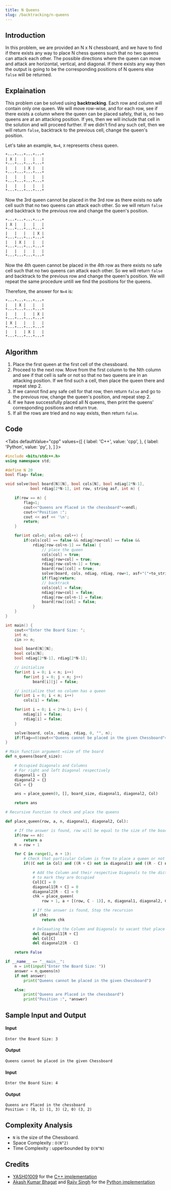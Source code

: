 ```yaml
---
title: N Queens
slug: /backtracking/n-queens
---
```


## Introduction

In this problem, we are provided an N x N chessboard, and we have to find if there exists any way to place N chess queens such that no two queens can attack each other. The possible directions where the queen can move and attack are horizontal, vertical, and diagonal. If there exists any way then the output is going to be the corresponding positions of N queens else `false` will be returned.

## Explaination

This problem can be solved using **backtracking**. Each row and column will contain only one queen. We will move row-wise, and for each row, see if there exists a column where the queen can be placed safely, that is, no two queens are at an attacking position. If yes, then we will include that cell in the solution and will proceed further. If we didn't find any such cell, then we will return `false`, backtrack to the previous cell, change the queen's position.

Let's take an example, `N=4`, `X` represents chess queen.

```
*---*---*---*---*
| X |   |   |   |
*---*---*---*---*
|   |   | X |   |
*---*---*---*---*
|   |   |   |   |
*---*---*---*---*
|   |   |   |   |
*---*---*---*---*
```

Now the 3rd queen cannot be placed in the 3rd row as there exists no safe cell such that no two queens can attack each other. So we will return `false` and backtrack to the previous row and change the queen's position.

```
*---*---*---*---*
| X |   |   |   |
*---*---*---*---*
|   |   |   | X |
*---*---*---*---*
|   | X |   |   |
*---*---*---*---*
|   |   |   |   |
*---*---*---*---*
```

Now the 4th queen cannot be placed in the 4th row as there exists no safe cell such that no two queens can attack each other. So we will return `false` and backtrack to the previous row and change the queen's position. We will repeat the same procedure untill we find the positions for the queens.

Therefore, the answer for `N=4` is:

```
*---*---*---*---*
|   | X |   |   |
*---*---*---*---*
|   |   |   | X |
*---*---*---*---*
| X |   |   |   |
*---*---*---*---*
|   |   | X |   |
*---*---*---*---*
```

## Algorithm

1. Place the first queen at the first cell of the chessboard.
2. Proceed to the next row. Move from the first column to the Nth column and see if that cell is safe or not so that no two queens are in an attacking position. If we find such a cell, then place the queen there and repeat step 2.
3. If we cannot find any safe cell for that row, then return `false` and go to the previous row, change the queen's position, and repeat step 2.
4. If we have successfully placed all N queens, then print the queens' corresponding positions and return true.
5. If all the rows are tried and no way exists, then return `false`.

## Code


<Tabs
  defaultValue="cpp"
  values={[
    { label: 'C++', value: 'cpp', },
    { label: 'Python', value: 'py', },
  ]
}>

<TabItem value="cpp">

```cpp
#include <bits/stdc++.h>
using namespace std;

#define N 20
bool flag= false;

void solve(bool board[N][N], bool cols[N], bool ndiag[2*N-1], 
           bool rdiag[2*N-1], int row, string asf, int n) {

    if(row == n) {
        flag=1;
        cout<<"Queens are Placed in the chessboard"<<endl;
        cout<<"Position :";
        cout << asf << '\n';
        return;
    }

    for(int col=0; col<n; col++) {
        if(cols[col] == false && ndiag[row+col] == false &&
            rdiag[row-col+n-1] == false) {
                // place the queen
                cols[col] = true;
                ndiag[row+col] = true;
                rdiag[row-col+n-1] = true;
                board[row][col] = true;
                solve(board, cols, ndiag, rdiag, row+1, asf+"("+to_string(row)+", "+to_string(col)+") ", n);
                if(flag)return;
                // backtrack
                cols[col] = false;
                ndiag[row+col] = false;
                rdiag[row-col+n-1] = false;
                board[row][col] = false;
            }
    }
}

int main() {
    cout<<"Enter the Board Size: ";
    int n;
    cin >> n;

    bool board[N][N];
    bool cols[N];
    bool ndiag[2*N-1], rdiag[2*N-1];

    // initialize
    for(int i = 0; i < n; i++)
        for(int j = 0; j < n; j++)
            board[i][j] = false;

    // initialize that no column has a queen
    for(int i = 0; i < n; i++)
        cols[i] = false;

    for(int i = 0; i < 2*n-1; i++) {
        ndiag[i] = false;
        rdiag[i] = false;
    }

    solve(board, cols, ndiag, rdiag, 0, "", n);
    if(flag==0)cout<<"Queens cannot be placed in the given Chessboard"<<endl;
}
```

</TabItem>

<TabItem value="py">

```python
# Main function argument =size of the board
def n_queens(board_size):

    # Occupied Diagonals and Columns
    # For right and left Diagonal respectively
    diagonal1 = {}
    diagonal2 = {}
    Col = {}

    ans = place_queen(0, [], board_size, diagonal1, diagonal2, Col)

    return ans

# Recursive Function to check and place the queens

def place_queen(row, a, n, diagonal1, diagonal2, Col):

    # If the answer is found, row will be equal to the size of the board i.e. n
    if(row == n):
        return a
    R = row + 1

    for C in range(1, n + 1):
        # Check that particular Column is free to place a queen or not
        if((C not in Col) and ((R + C) not in diagonal1) and ((R - C) not in diagonal2)):

            # Add the Column and their respective Diagonals to the dictionary
            # to mark they are Occupied
            Col[C] = 0
            diagonal1[R + C] = 0
            diagonal2[R - C] = 0
            chk = place_queen(
                row + 1, a + [(row, C - 1)], n, diagonal1, diagonal2, Col)

            # If the answer is found, Stop the recursion
            if chk:
                return chk

            # Deleaating the Column and Diagonals to vacant that place
            del diagonal1[R + C]
            del Col[C]
            del diagonal2[R - C]

    return False

if __name__ == "__main__":
    n = int(input("Enter the Board Size: "))
    answer = n_queens(n)
    if not answer:
        print("Queens cannot be placed in the given Chessboard")

    else:
        print("Queens are Placed in the chessboard")
        print("Position :", *answer)

```

</TabItem>

</Tabs>

## Sample Input and Output

#### Input

```
Enter the Board Size: 3
```

#### Output

```
Queens cannot be placed in the given Chessboard
```

#### Input

```
Enter the Board Size: 4
```

#### Output

```
Queens are Placed in the chessboard
Position : (0, 1) (1, 3) (2, 0) (3, 2)
```

## Complexity Analysis

- `N` is the size of the Chessboard.
- Space Complexity : `O(N^2)`
- Time Complexity : upperbounded by `O(N^N)`

## Credits

- [YASH01009](https://github.com/YASH01009) for the [C++ implementation](https://github.com/TesseractCoding/NeoAlgo/blob/master/C-Plus-Plus/cp/NQueens.cpp)
- [Akash Kumar Bhagat](https://github.com/charlie219) and [Rajiv Singh](https://github.com/iamrajiv) for the [Python implementation](https://github.com/TesseractCoding/NeoAlgo/blob/master/Python/backtracking/N_Queens.py)
